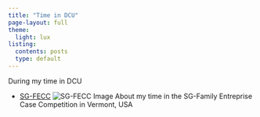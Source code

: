 ```yaml
---
title: "Time in DCU"
page-layout: full
theme:
  light: lux
listing:
  contents: posts
  type: default
---
```


During my time in DCU

- [SG-FECC](vermont.qmd)
  ![SG-FECC Image](vermont.HEIC)
  About my time in the SG-Family Entreprise Case Competition in Vermont, USA